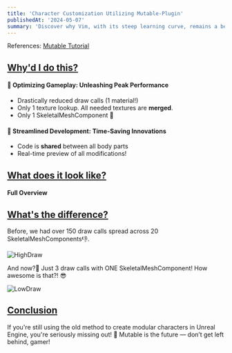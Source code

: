 ```yaml
---
title: 'Character Customization Utilizing Mutable-Plugin'
publishedAt: '2024-05-07'
summary: 'Discover why Vim, with its steep learning curve, remains a beloved tool among developers for editing code efficiently and effectively.'
---
```


References: [Mutable Tutorial](https://dev.epicgames.com/community/learning/tutorials/yjw9/unreal-engine-mutable-tutorials)



## <u>Why'd I do this?</u>

#### 🚀 Optimizing Gameplay: Unleashing Peak Performance
* Drastically reduced draw calls (1 material!)
* Only 1 texture lookup. All needed textures are **merged**.
* Only 1 SkeletalMeshComponent 🤯

#### 💸 Streamlined Development: Time-Saving Innovations
* Code is **shared** between all body parts
* Real-time preview of all modifications!

## <u>What does it look like?</u>

#### Full Overview 
<Youtube id="bw_Q6oqhvbw" />


## <u>What's the difference?</u>
Before, we had over 150 draw calls spread across 20 SkeletalMeshComponents👎.

![HighDraw](/images/HighDraw.png)

And now?👀 Just 3 draw calls with ONE SkeletalMeshComponent! How awesome is that?! 😎 

![LowDraw](/images/LowDraw.png)

## <u>Conclusion</u>

If you're still using the old method to create modular characters in Unreal Engine, you're seriously missing out! 🙌 Mutable is the future — don’t get left behind, gamer!